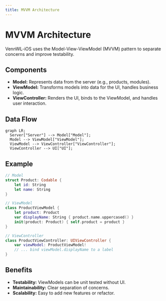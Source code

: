 ```yaml
---
title: MVVM Architecture
---
```


# MVVM Architecture

VennWL-iOS uses the Model-View-ViewModel (MVVM) pattern to separate concerns and improve testability.

## Components
- **Model:** Represents data from the server (e.g., products, modules).
- **ViewModel:** Transforms models into data for the UI, handles business logic.
- **ViewController:** Renders the UI, binds to the ViewModel, and handles user interaction.

## Data Flow

```mermaid
graph LR;
  Server["Server"] --> Model["Model"];
  Model --> ViewModel["ViewModel"];
  ViewModel --> ViewController["ViewController"];
  ViewController --> UI["UI"];
```

## Example
```swift
// Model
struct Product: Codable {
    let id: String
    let name: String
}

// ViewModel
class ProductViewModel {
    let product: Product
    var displayName: String { product.name.uppercased() }
    init(product: Product) { self.product = product }
}

// ViewController
class ProductViewController: UIViewController {
    var viewModel: ProductViewModel!
    // ... bind viewModel.displayName to a label
}
```

## Benefits
- **Testability:** ViewModels can be unit tested without UI.
- **Maintainability:** Clear separation of concerns.
- **Scalability:** Easy to add new features or refactor. 